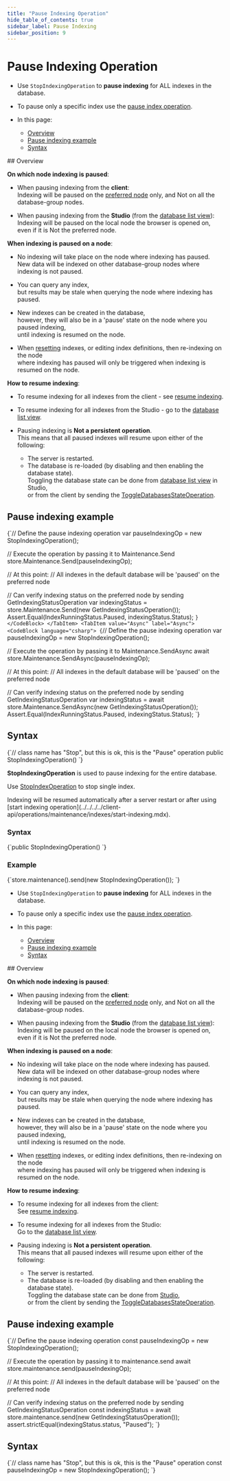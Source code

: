```yaml
---
title: "Pause Indexing Operation"
hide_table_of_contents: true
sidebar_label: Pause Indexing
sidebar_position: 9
---
```





# Pause Indexing Operation
<LanguageSwitcher supportedLanguages={supportedLanguages} />
<LanguageContent language="csharp">

<Admonition type="note" title="">

* Use `StopIndexingOperation` to __pause indexing__ for ALL indexes in the database.  

* To pause only a specific index use the [pause index operation](../../../../client-api/operations/maintenance/indexes/stop-index.mdx).  
 
* In this page:
  * [Overview](../../../../client-api/operations/maintenance/indexes/stop-indexing.mdx#overview)
  * [Pause indexing example](../../../../client-api/operations/maintenance/indexes/stop-indexing.mdx#pause-indexing-example)
  * [Syntax](../../../../client-api/operations/maintenance/indexes/stop-indexing.mdx#syntax)

</Admonition>
## Overview

<Admonition type="note" title="">

__On which node indexing is paused__:

* When pausing indexing from the __client__:  
  Indexing will be paused on the [preferred node](../../../../client-api/configuration/load-balance/overview.mdx#the-preferred-node) only, and Not on all the database-group nodes.  

* When pausing indexing from the __Studio__ (from the [database list view](../../../../studio/database/databases-list-view.mdx#more-actions)):  
  Indexing will be paused on the local node the browser is opened on, even if it is Not the preferred node.

</Admonition>

<Admonition type="note" title="">

 __When indexing is paused on a node__:
 
* No indexing will take place on the node where indexing has paused.  
  New data will be indexed on other database-group nodes where indexing is not paused.

* You can query any index,  
  but results may be stale when querying the node where indexing has paused.
 
* New indexes can be created in the database,  
  however, they will also be in a 'pause' state on the node where you paused indexing,  
  until indexing is resumed on the node.  

* When [resetting](../../../../client-api/operations/maintenance/indexes/reset-index.mdx) indexes, or editing index definitions, then re-indexing on the node  
  where indexing has paused will only be triggered when indexing is resumed on the node.

</Admonition>

<Admonition type="note" title="">

__How to resume indexing__:

* To resume indexing for all indexes from the client - see [resume indexing](../../../../client-api/operations/maintenance/indexes/start-indexing.mdx).  

* To resume indexing for all indexes from the Studio - go to the [database list view](../../../../studio/database/databases-list-view.mdx#more-actions).  

* Pausing indexing is __Not a persistent operation__.  
  This means that all paused indexes will resume upon either of the following:
    * The server is restarted.
    * The database is re-loaded (by disabling and then enabling the database state).  
      Toggling the database state can be done from [database list view](../../../../studio/database/databases-list-view.mdx#database-actions) in Studio,  
      or from the client by sending the [ToggleDatabasesStateOperation](../../../../client-api/operations/server-wide/toggle-databases-state.mdx).

</Admonition>



## Pause indexing example

<Tabs groupId='languageSyntax'>
<TabItem value="Sync" label="Sync">
<CodeBlock language="csharp">
{`// Define the pause indexing operation 
var pauseIndexingOp = new StopIndexingOperation();

// Execute the operation by passing it to Maintenance.Send
store.Maintenance.Send(pauseIndexingOp);

// At this point:
// All indexes in the default database will be 'paused' on the preferred node
        
// Can verify indexing status on the preferred node by sending GetIndexingStatusOperation
var indexingStatus = store.Maintenance.Send(new GetIndexingStatusOperation());
Assert.Equal(IndexRunningStatus.Paused, indexingStatus.Status);
`}
</CodeBlock>
</TabItem>
<TabItem value="Async" label="Async">
<CodeBlock language="csharp">
{`// Define the pause indexing operation 
var pauseIndexingOp = new StopIndexingOperation();

// Execute the operation by passing it to Maintenance.SendAsync
await store.Maintenance.SendAsync(pauseIndexingOp);

// At this point:
// All indexes in the default database will be 'paused' on the preferred node
        
// Can verify indexing status on the preferred node by sending GetIndexingStatusOperation
var indexingStatus = await store.Maintenance.SendAsync(new GetIndexingStatusOperation());
Assert.Equal(IndexRunningStatus.Paused, indexingStatus.Status);
`}
</CodeBlock>
</TabItem>
</Tabs>



## Syntax

<TabItem value="syntax" label="syntax">
<CodeBlock language="csharp">
{`// class name has "Stop", but this is ok, this is the "Pause" operation
public StopIndexingOperation()
`}
</CodeBlock>
</TabItem>




</LanguageContent>
<LanguageContent language="java">


**StopIndexingOperation** is used to pause indexing for the entire database.

Use [StopIndexOperation](../../../../client-api/operations/maintenance/indexes/stop-index.mdx) to stop single index.

<Admonition type="note" title="">
Indexing will be resumed automatically after a server restart or after using [start indexing operation](../../../../client-api/operations/maintenance/indexes/start-indexing.mdx).
</Admonition>

### Syntax

<TabItem value="stop_1" label="stop_1">
<CodeBlock language="java">
{`public StopIndexingOperation()
`}
</CodeBlock>
</TabItem>

### Example

<TabItem value="stop_2" label="stop_2">
<CodeBlock language="java">
{`store.maintenance().send(new StopIndexingOperation());
`}
</CodeBlock>
</TabItem>


</LanguageContent>
<LanguageContent language="nodejs">

<Admonition type="note" title="">

* Use `StopIndexingOperation` to __pause indexing__ for ALL indexes in the database.  

* To pause only a specific index use the [pause index operation](../../../../client-api/operations/maintenance/indexes/stop-index.mdx).

* In this page:
  * [Overview](../../../../client-api/operations/maintenance/indexes/stop-indexing.mdx#overview)
  * [Pause indexing example](../../../../client-api/operations/maintenance/indexes/stop-indexing.mdx#pause-indexing-example)
  * [Syntax](../../../../client-api/operations/maintenance/indexes/stop-indexing.mdx#syntax)

</Admonition>
## Overview

<Admonition type="note" title="">

__On which node indexing is paused__:

* When pausing indexing from the __client__:  
  Indexing will be paused on the [preferred node](../../../../client-api/configuration/load-balance/overview.mdx#the-preferred-node) only, and Not on all the database-group nodes.  

* When pausing indexing from the __Studio__ (from the [database list view](../../../../studio/database/databases-list-view.mdx#more-actions)):  
  Indexing will be paused on the local node the browser is opened on, even if it is Not the preferred node.

</Admonition>

<Admonition type="note" title="">

__When indexing is paused on a node__:
 
* No indexing will take place on the node where indexing has paused.  
  New data will be indexed on other database-group nodes where indexing is not paused.

* You can query any index,  
  but results may be stale when querying the node where indexing has paused.
 
* New indexes can be created in the database,  
  however, they will also be in a 'pause' state on the node where you paused indexing,  
  until indexing is resumed on the node.

* When [resetting](../../../../client-api/operations/maintenance/indexes/reset-index.mdx) indexes, or editing index definitions, then re-indexing on the node  
  where indexing has paused will only be triggered when indexing is resumed on the node.

</Admonition>

<Admonition type="note" title="">

__How to resume indexing__:

* To resume indexing for all indexes from the client:  
  See [resume indexing](../../../../client-api/operations/maintenance/indexes/start-indexing.mdx).

* To resume indexing for all indexes from the Studio:  
  Go to the [database list view](../../../../studio/database/databases-list-view.mdx#more-actions).  

* Pausing indexing is __Not a persistent operation__.  
  This means that all paused indexes will resume upon either of the following:
    * The server is restarted.
    * The database is re-loaded (by disabling and then enabling the database state).  
      Toggling the database state can be done from [Studio](../../../../studio/database/databases-list-view.mdx#database-actions),  
      or from the client by sending the [ToggleDatabasesStateOperation](../../../../client-api/operations/server-wide/toggle-databases-state.mdx).

</Admonition>



## Pause indexing example

<TabItem value="pause_indexing" label="pause_indexing">
<CodeBlock language="js">
{`// Define the pause indexing operation 
const pauseIndexingOp = new StopIndexingOperation();

// Execute the operation by passing it to maintenance.send
await store.maintenance.send(pauseIndexingOp);

// At this point:
// All indexes in the default database will be 'paused' on the preferred node

// Can verify indexing status on the preferred node by sending GetIndexingStatusOperation
const indexingStatus = await store.maintenance.send(new GetIndexingStatusOperation());
assert.strictEqual(indexingStatus.status, "Paused");
`}
</CodeBlock>
</TabItem>



## Syntax

<TabItem value="syntax" label="syntax">
<CodeBlock language="js">
{`// class name has "Stop", but this is ok, this is the "Pause" operation
const pauseIndexingOp = new StopIndexingOperation();
`}
</CodeBlock>
</TabItem>




</LanguageContent>

<!---
### Indexes
- [What are Indexes](../../../../indexes/what-are-indexes)
- [Creating and Deploying Indexes](../../../../indexes/creating-and-deploying)
- [Index Administration](../../../../indexes/index-administration)

### Operations
- [How to Enable Index](../../../../client-api/operations/maintenance/indexes/enable-index)
- [How to Pause Index Until Restart](../../../../client-api/operations/maintenance/indexes/stop-index)
- [How to Resume Indexing](../../../../client-api/operations/maintenance/indexes/start-indexing)

### Studio
- [Enable/Disable database from Studio](../../../../studio/database/databases-list-view#database-actions)
- [Pause indexing from Studio](../../../../studio/database/databases-list-view#more-actions)


-->